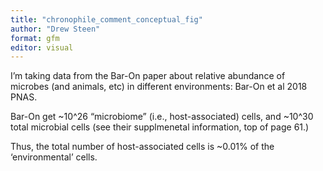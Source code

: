 ```yaml
---
title: "chronophile_comment_conceptual_fig"
author: "Drew Steen"
format: gfm
editor: visual
---
```


I'm taking data from the Bar-On paper about relative abundance of microbes (and animals, etc) in different environments: Bar-On et al 2018 PNAS. 

Bar-On get ~10^26 "microbiome" (i.e., host-associated) cells, and ~10^30 total microbial cells (see their supplmenetal information, top of page 61.)

Thus, the total number of host-associated cells is ~0.01% of the 'environmental' cells.

